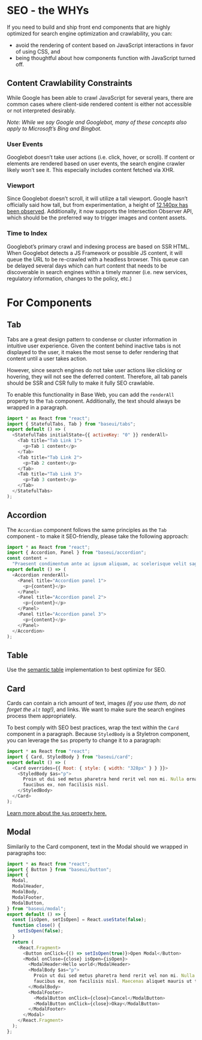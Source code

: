 

# SEO - the WHYs

If you need to build and ship front end components that are highly optimized for search engine optimization and crawlability, you can:

- avoid the rendering of content based on JavaScript interactions in favor of using CSS, and
- being thoughtful about how components function with JavaScript turned off.

## Content Crawlability Constraints

While Google has been able to crawl JavaScript for several years, there are common cases where client-side rendered content is either not accessible or not interpreted desirably.

_Note: While we say Google and Googlebot, many of these concepts also apply to Microsoft’s Bing and Bingbot._

### User Events

Googlebot doesn’t take user actions (i.e. click, hover, or scroll). If content or elements are rendered based on user events, the search engine crawler likely won’t see it. This especially includes content fetched via XHR.

### Viewport

Since Googlebot doesn’t scroll, it will utilize a tall viewport. Google hasn’t officially said how tall, but from experimentation, a height of [12,140px has been observed](https://www.seroundtable.com/googlebot-taller-pixels-25098.html). Additionally, it now supports the Intersection Observer API, which should be the preferred way to trigger images and content assets.

### Time to Index

Googlebot’s primary crawl and indexing process are based on SSR HTML. When Googlebot detects a JS Framework or possible JS content, it will queue the URL to be re-crawled with a headless browser. This queue can be delayed several days which can hurt content that needs to be discoverable in search engines within a timely manner (i.e. new services, regulatory information, changes to the policy, etc.)

# For Components

## Tab

Tabs are a great design pattern to condense or cluster information in intuitive user experience. Given the content behind inactive tabs is not displayed to the user, it makes the most sense to defer rendering that content until a user takes action.

However, since search engines do not take user actions like clicking or hovering, they will not see the deferred content. Therefore, all tab panels should be SSR and CSR fully to make it fully SEO crawlable.

To enable this functionality in Base Web, you can add the `renderAll` property to the `Tab` component. Additionally, the text should always be wrapped in a paragraph.

```js
import * as React from "react";
import { StatefulTabs, Tab } from "baseui/tabs";
export default () => (
  <StatefulTabs initialState={{ activeKey: "0" }} renderAll>
    <Tab title="Tab Link 1">
      <p>Tab 1 content</p>
    </Tab>
    <Tab title="Tab Link 2">
      <p>Tab 2 content</p>
    </Tab>
    <Tab title="Tab Link 3">
      <p>Tab 3 content</p>
    </Tab>
  </StatefulTabs>
);
```

## Accordion

The `Accordion` component follows the same principles as the `Tab` component - to make it SEO-friendly, please take the following approach:

```js
import * as React from "react";
import { Accordion, Panel } from "baseui/accordion";
const content =
  "Praesent condimentum ante ac ipsum aliquam, ac scelerisque velit sagittis. Ut sit amet libero scelerisque, accumsan ante vitae, hendrerit tellus. Nullam metus est, vehicula a aliquet id, lobortis in mauris.";
export default () => (
  <Accordion renderAll>
    <Panel title="Accordion panel 1">
      <p>{content}</p>
    </Panel>
    <Panel title="Accordion panel 2">
      <p>{content}</p>
    </Panel>
    <Panel title="Accordion panel 3">
      <p>{content}</p>
    </Panel>
  </Accordion>
);
```

## Table

Use the [semantic table](/components/table-semantic/) implementation to best optimize for SEO.

## Card

Cards can contain a rich amount of text, images _(if you use them, do not forget the `alt` tag!)_, and links. We want to make sure the search engines process them appropriately.

To best comply with SEO best practices, wrap the text within the `Card` component in a paragraph. Because `StyledBody` is a Styletron component, you can leverage the `$as` property to change it to a paragraph:

```js
import * as React from "react";
import { Card, StyledBody } from "baseui/card";
export default () => (
  <Card overrides={{ Root: { style: { width: "328px" } } }}>
    <StyledBody $as="p">
      Proin ut dui sed metus pharetra hend rerit vel non mi. Nulla ornare
      faucibus ex, non facilisis nisl.
    </StyledBody>
  </Card>
);
```

[Learn more about the `$as` property here.](https://www.styletron.org/react/#as-prop)

## Modal

Similarily to the Card component, text in the Modal should we wrapped in paragraphs too:

```js
import * as React from "react";
import { Button } from "baseui/button";
import {
  Modal,
  ModalHeader,
  ModalBody,
  ModalFooter,
  ModalButton,
} from "baseui/modal";
export default () => {
  const [isOpen, setIsOpen] = React.useState(false);
  function close() {
    setIsOpen(false);
  }
  return (
    <React.Fragment>
      <Button onClick={() => setIsOpen(true)}>Open Modal</Button>
      <Modal onClose={close} isOpen={isOpen}>
        <ModalHeader>Hello world</ModalHeader>
        <ModalBody $as="p">
          Proin ut dui sed metus pharetra hend rerit vel non mi. Nulla ornare
          faucibus ex, non facilisis nisl. Maecenas aliquet mauris ut tempus.
        </ModalBody>
        <ModalFooter>
          <ModalButton onClick={close}>Cancel</ModalButton>
          <ModalButton onClick={close}>Okay</ModalButton>
        </ModalFooter>
      </Modal>
    </React.Fragment>
  );
};
```
